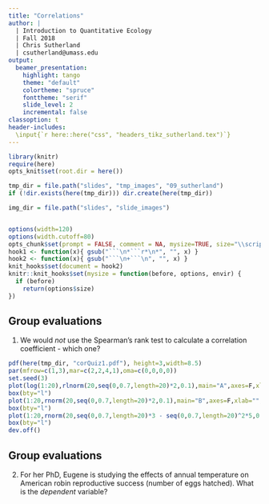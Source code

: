 ```yaml
---
title: "Correlations"
author: |
  | Introduction to Quantitative Ecology
  | Fall 2018
  | Chris Sutherland
  | csutherland@umass.edu
output:
  beamer_presentation:
    highlight: tango
    theme: "default"
    colortheme: "spruce"
    fonttheme: "serif"
    slide_level: 2
    incremental: false
classoption: t
header-includes:
  \input{`r here::here("css", "headers_tikz_sutherland.tex")`}
---
```


```r
library(knitr)
require(here)
opts_knit$set(root.dir = here())

tmp_dir = file.path("slides", "tmp_images", "09_sutherland")
if (!dir.exists(here(tmp_dir))) dir.create(here(tmp_dir))

img_dir = file.path("slides", "slide_images")


options(width=120)
options(width.cutoff=80)
opts_chunk$set(prompt = FALSE, comment = NA, mysize=TRUE, size="\\scriptsize")
hook1 <- function(x){ gsub("```\n*```r*\n*", "", x) }
hook2 <- function(x){ gsub("```\n+```\n", "", x) }
knit_hooks$set(document = hook2)
knitr::knit_hooks$set(mysize = function(before, options, envir) {
  if (before) 
    return(options$size)
})
```

## Group evaluations

1. We would *not* use the Spearman's rank test to calculate a correlation coefficient - which one?

```r
pdf(here(tmp_dir, "corQuiz1.pdf"), height=3,width=8.5)
par(mfrow=c(1,3),mar=c(2,2,4,1),oma=c(0,0,0,0))
set.seed(3)
plot(log(1:20),rlnorm(20,seq(0,0.7,length=20)*2,0.1),main="A",axes=F,xlab="",ylab="",pch=21,bg=adjustcolor(4,0.4),cex=2,cex.main=2)
box(bty="l")
plot(1:20,rnorm(20,seq(0,0.7,length=20)*2,0.1),main="B",axes=F,xlab="",ylab="",pch=21,bg=adjustcolor(4,0.4),cex=2,cex.main=2)
box(bty="l")
plot(1:20,rnorm(20,seq(0,0.7,length=20)*3 - seq(0,0.7,length=20)^2*5,0.1),main="C",axes=F,xlab="",ylab="",pch=21,bg=adjustcolor(4,0.4),cex=2,cex.main=2)
box(bty="l")
dev.off()
```


\begin{tikzpicture}[remember picture,overlay]
\node[xshift=0cm,yshift=-1cm] at (current page)
{\includegraphics[height=1.5in]{`r here(tmp_dir, "corQuiz1.pdf")`}};
\end{tikzpicture}

\logoSoutheast{`r here::here("slides", "slide_images", "iClicker_logo.png")`}

## Group evaluations

2. For her PhD, Eugene is studying the effects of annual temperature on American robin reproductive success (number of eggs hatched). What is the *dependent* variable?

\begin{enumerate}[\hspace{0.5cm}A.]
  \item[A)] American robin
  \item[B)] Eugene
  \item[C)] Temperature
  \item[D)] Number of eggs
\end{enumerate}

\logosoutheast{`r here(img_dir, "iClicker_logo.png")`}

<!-- \begin{tikzpicture}[remember picture,overlay] -->
<!-- \node[xshift=-2cm,yshift=1cm] at (current page.south east) -->
<!-- {\includegraphics[height=0.25in]{`r here(img_dir, "iClicker_logo.png")`}}; -->
<!-- \end{tikzpicture} -->

<!-- ## Group evaluations -->

<!-- 3. What is the most likely Pearson's correlation coefficient ($r$) for this relationship? -->

<!-- \begin{enumerate}[\hspace{0.5cm}A.] -->
<!--   \item[A)] 0.90 -->
<!--   \item[B)] 0.09 -->
<!--   \item[C)] -0.9 -->
<!--   \item[D)] -0.09 -->
<!-- \end{enumerate} -->

<!-- \vfill -->
<!-- \begin{tikzpicture}[remember picture,overlay] -->
<!-- \node[xshift=-4cm, yshift=-1cm] at (current page.east) -->
<!-- {\includegraphics[height=2in]{corrr.pdf}}; -->
<!-- \end{tikzpicture} -->

<!-- \begin{tikzpicture}[remember picture,overlay] -->
<!-- \node[xshift=-2cm,yshift=1cm] at (current page.south east) -->
<!-- {\includegraphics[height=0.25in]{`r here(img_dir, "iClicker_logo.png")`}}; -->
<!-- \end{tikzpicture} -->

<!-- ## Group evaluations -->

<!-- 4. What is the slope in this equation of a straight line? -->

<!-- $$y = mx + c$$ -->

<!-- \begin{enumerate}[\hspace{0.5cm}A.] -->
<!--   \item[A)] $y$ -->
<!--   \item[B)] $m$ -->
<!--   \item[C)] $x$ -->
<!--   \item[D)] $c$ -->
<!-- \end{enumerate} -->

<!-- \vfill -->

<!-- \begin{tikzpicture}[remember picture,overlay] -->
<!-- \node[xshift=-2cm,yshift=1cm] at (current page.south east) -->
<!-- {\includegraphics[height=0.25in]{`r here(img_dir, "iClicker_logo.png")`}}; -->
<!-- \end{tikzpicture} -->

<!-- ## Group evaluations -->

<!-- \vfill -->

<!-- 5. Which of the following is *polynomial* relationship? -->

<!-- \begin{enumerate}[\hspace{0.5cm}A.] -->
<!--   \item[A)] $y = ax + c$ -->
<!--   \item[B)] $y = ax + bx^2 + c$ -->
<!--   \item[C)] $y = log(ax) + c$ -->
<!--   \item[D)] $y = c$ -->
<!-- \end{enumerate} -->

<!-- \vfill -->

<!-- \begin{tikzpicture}[remember picture,overlay] -->
<!-- \node[xshift=-2cm,yshift=1cm] at (current page.south east) -->
<!-- {\includegraphics[height=0.25in]{`r here(img_dir, "iClicker_logo.png")`}}; -->
<!-- \end{tikzpicture} -->

<!-- ```{r,eval=TRUE,echo=FALSE,results="hide"} -->
<!-- x1 <- rnorm(100000,50,10) -->
<!-- x2 <- rnorm(100000,150,10) -->
<!-- x3 <- rnorm(100000,52,10) -->
<!-- x4 <- rnorm(100000,60,10) -->

<!-- pdf(here(tmp_dir, "meansA.pdf"), height=4,width=5) -->
<!-- par(mfrow=c(2,1),oma=c(0,0,0,0),mar=c(2,2,1,1)) -->
<!-- plot(density(x1),col=1,lwd=1,xlim=c(0,200),ylim=c(0,0.05), -->
<!--      main="",axes=F,xlab="",ylab="") -->
<!-- abline(v=mean(x1),lwd=2,col=2) -->
<!-- abline(v=mean(x2),lwd=2,col=4) -->
<!-- lines(density(x1),col=1, lwd=1) -->
<!-- lines(density(x2),col=1, lwd=1) -->
<!-- axis(1) -->
<!-- box(bty="l") -->
<!-- boxplot(cbind(x1,x2),ylim=c(0,200),horizontal=TRUE,pch="", -->
<!--         col=adjustcolor(c(2,4),0.3),axes=F) -->
<!-- axis(1) -->
<!-- abline(v=mean(x1),lwd=2,col=2) -->
<!-- abline(v=mean(x2),lwd=2,col=4) -->
<!-- boxplot(cbind(x1,x2),ylim=c(0,200),horizontal=TRUE,pch="", -->
<!--         col=adjustcolor(c(2,4),0.3),axes=F,add=T) -->
<!-- box(bty="l") -->
<!-- dev.off() -->

<!-- pdf(here(tmp_dir, "means2.pdf"), height=4,width=5) -->
<!-- par(mfrow=c(2,1),oma=c(0,0,0,0),mar=c(2,2,1,1)) -->
<!-- plot(density(x1),col=1,lwd=1,xlim=c(0,200),ylim=c(0,0.05), -->
<!--      main="",axes=F,xlab="",ylab="") -->
<!-- abline(v=mean(x1),lwd=2,col=2) -->
<!-- abline(v=mean(x3),lwd=2,col=4) -->
<!-- lines(density(x1),col=1, lwd=1) -->
<!-- lines(density(x3),col=1, lwd=1) -->
<!-- axis(1) -->
<!-- box(bty="l") -->
<!-- boxplot(cbind(x1,x3),ylim=c(0,200),horizontal=TRUE,pch="", -->
<!--         col=adjustcolor(c(2,4),0.3),axes=F) -->
<!-- axis(1) -->
<!-- abline(v=mean(x1),lwd=2,col=2) -->
<!-- abline(v=mean(x3),lwd=2,col=4) -->
<!-- boxplot(cbind(x1,x3),ylim=c(0,200),horizontal=TRUE,pch="", -->
<!--         col=adjustcolor(c(2,4),0.3),axes=F,add=T) -->
<!-- box(bty="l") -->
<!-- dev.off() -->

<!-- pdf(here(tmp_dir, "means3.pdf"), height=4,width=5) -->
<!-- par(mfrow=c(2,1),oma=c(0,0,0,0),mar=c(2,2,1,1)) -->
<!-- plot(density(x1),col=1,lwd=1,xlim=c(0,200),ylim=c(0,0.05), -->
<!--      main="",axes=F,xlab="",ylab="") -->
<!-- abline(v=mean(x1),lwd=2,col=2) -->
<!-- abline(v=mean(x4),lwd=2,col=4) -->
<!-- lines(density(x1),col=1, lwd=1) -->
<!-- lines(density(x4),col=1, lwd=1) -->
<!-- axis(1) -->
<!-- box(bty="l") -->
<!-- boxplot(cbind(x1,x4),ylim=c(0,200),horizontal=TRUE,pch="", -->
<!--         col=adjustcolor(c(2,4),0.3),axes=F) -->
<!-- axis(1) -->
<!-- abline(v=mean(x1),lwd=2,col=2) -->
<!-- abline(v=mean(x4),lwd=2,col=4) -->
<!-- boxplot(cbind(x1,x4),ylim=c(0,200),horizontal=TRUE,pch="", -->
<!--         col=adjustcolor(c(2,4),0.3),axes=F,add=T) -->
<!-- box(bty="l") -->
<!-- dev.off() -->
<!-- ``` -->

<!-- ## Correlations -->

<!-- - What are examples of correlations?  -->
<!-- - Why would we be interested in correlations? -->

<!-- \begin{tikzpicture}[remember picture,overlay] -->
<!-- \node[yshift=-1cm] at (current page) -->
<!-- {\includegraphics[height=2in]{QM.png}}; -->
<!-- \end{tikzpicture} -->

<!-- ## Correlations -->

<!-- Interested in the relationship between two samples -->

<!-- - Dependent variable: -->
<!--     - data we are interested in explaining -->
<!--     - Y-axis -->
<!--     - *response* variable -->

<!-- ```{r,eval=TRUE,echo=FALSE,results="hide"} -->
<!-- set.seed(12) -->
<!-- AR <- runif(25,0,10) -->
<!-- SR <- rnorm(25,10 + 2*AR,2) -->
<!-- pdf(here(tmp_dir, "specareaA.pdf"), height=3,width=4) -->
<!-- par(mfrow=c(1,1),oma=c(0,0,0,0),mar=c(4,4,1,1),mgp=c(1,1,1)) -->
<!-- plot(AR,SR,type="p",bg=adjustcolor(4,0.4),xlab="",ylab="Dependent variable",ylim=c(5,30),las=1, bty="l",pch=21, cex=2, axes=F) -->
<!-- box(bty="l") -->
<!-- dev.off() -->

<!-- set.seed(1) -->
<!-- x1 <- runif(25,0,10) -->
<!-- y1 <- rnorm(25,10 + 5*x1,6) -->
<!-- pdf(here(tmp_dir, "specareaWith.pdf"), height=3,width=4) -->
<!-- par(mfrow=c(1,1),oma=c(0,0,0,0),mar=c(4,4,1,1)) -->
<!-- plot(x1,y1,type="p",bg=adjustcolor(4,0.4),ylab="Species Richness",xlab="Area (ha)",las=1, bty="l",pch=21, cex=2, axes=F, ylim=c(0,70)) -->
<!-- box(bty="l") -->
<!-- axis(2, las=1) -->
<!-- axis(1,at=1:10) -->
<!-- dev.off() -->

<!-- pdf(here(tmp_dir, "specareaWithout.pdf"), height=3,width=4) -->
<!-- par(mfrow=c(1,1),oma=c(0,0,0,0),mar=c(4,4,1,1)) -->
<!-- plot(x1,y1,type="p",col=adjustcolor(4,0.05),ylab="Species Richness",xlab="Area (ha)",las=1, bty="l",pch=16, cex=2, axes=F, ylim=c(0,70)) -->
<!-- box(bty="l") -->
<!-- axis(2,las=1) -->
<!-- axis(1,at=1:10) -->
<!-- dev.off() -->

<!-- ``` -->

<!-- \begin{tikzpicture}[remember picture,overlay] -->
<!-- \node[yshift=2cm,xshift=-3cm] at (current page.south east) -->
<!-- {\includegraphics[height=1.5in]{specareaA.pdf}}; -->
<!-- \end{tikzpicture} -->

<!-- ## Correlations -->

<!-- Interested in the relationship between two samples -->

<!-- - Dependent variable: -->
<!--     - data we are interested in explaining -->
<!--     - Y-axis -->
<!--     - *response* variable -->

<!-- - Independent variable: -->
<!--     - data used to describe variation in dependent variable  -->
<!--     - X-axis -->
<!--     - *explanatory* variable -->

<!-- ```{r,eval=TRUE,echo=FALSE,results="hide"} -->
<!-- pdf(here(tmp_dir, "specareaB.pdf"), height=3,width=4) -->
<!-- par(mfrow=c(1,1),oma=c(0,0,0,0),mar=c(4,4,1,1),mgp=c(1,1,1)) -->
<!-- plot(AR,SR,type="p",bg=adjustcolor(4,0.4),xlab="Independent variable",ylab="Dependent variable",ylim=c(5,30),las=1, bty="l",pch=21, cex=2,axes=F) -->
<!-- box(bty="l") -->
<!-- dev.off() -->
<!-- ``` -->

<!-- \begin{tikzpicture}[remember picture,overlay] -->
<!-- \node[yshift=2cm,xshift=-3cm] at (current page.south east) -->
<!-- {\includegraphics[height=1.5in]{specareaB.pdf}}; -->
<!-- \end{tikzpicture} -->

<!-- ## Correlations -->

<!-- Interested in the relationship between two samples -->

<!-- - Dependent variable: -->
<!--     - data we are interested in explaining -->
<!--     - Y-axis -->
<!--     - *response* variable -->

<!-- - Independent variable: -->
<!--     - data used to describe variation in dependent variable  -->
<!--     - X-axis -->
<!--     - *explanatory* variable -->

<!-- - Dealing with *pairs* of values! -->

<!-- \begin{tikzpicture}[remember picture,overlay] -->
<!-- \node[yshift=2cm,xshift=-3cm] at (current page.south east) -->
<!-- {\includegraphics[height=1.5in]{specareaB.pdf}}; -->
<!-- \end{tikzpicture} -->

<!-- ## Correlations -->

<!-- What is the sign of the correlation? -->

<!-- ```{r,eval=TRUE,echo=FALSE,results="hide"} -->
<!-- X <- runif(25,0,10) -->
<!-- Pos <- rnorm(25,10 + 2*X,2) -->
<!-- No <- rnorm(25,10 + 0*X,2) -->
<!-- Neg <- rnorm(25,10 - 2*X,2) -->
<!-- pdf(here(tmp_dir, "signA.pdf"), height=2,width=6) -->
<!-- par(mfrow=c(1,3),oma=c(0,0,0,0),mar=c(4,4,3,1),mgp=c(1,1,1)) -->
<!-- plot(X,Pos,type="p",bg=adjustcolor(1,0.3),xlab="Independent",ylab="Dependent",las=1, bty="l",pch=21, cex=1.8,axes=F) -->
<!-- box(bty="l") -->
<!-- plot(X,No, type="p",bg=adjustcolor(1,0.3),xlab="Independent",ylab="Dependent",las=1, bty="l",pch=21, cex=1.8,axes=F) -->
<!-- box(bty="l") -->
<!-- plot(X,Neg,type="p",bg=adjustcolor(1,0.3),xlab="Independent",ylab="Dependent",las=1, bty="l",pch=21, cex=1.8,axes=F) -->
<!-- box(bty="l") -->
<!-- dev.off() -->
<!-- pdf(here(tmp_dir, "signB.pdf"), height=2,width=6) -->
<!-- par(mfrow=c(1,3),oma=c(0,0,0,0),mar=c(4,4,3,1),mgp=c(1,1,1)) -->
<!-- plot(X,Pos,type="p",bg=adjustcolor(3,0.3),xlab="Independent",ylab="Dependent",las=1, bty="l",pch=21, cex=1.8, main="Positive Correlation",axes=F) -->
<!-- box(bty="l") -->
<!-- plot(X,No, type="p",bg=adjustcolor(1,0.3),xlab="Independent",ylab="Dependent",las=1, bty="l",pch=21, cex=1.8, main="No Correlation",axes=F) -->
<!-- box(bty="l") -->
<!-- plot(X,Neg,type="p",bg=adjustcolor(2,0.3),xlab="Independent",ylab="Dependent",las=1, bty="l",pch=21, cex=1.8, main="Negative Correlation",axes=F) -->
<!-- box(bty="l") -->
<!-- dev.off() -->
<!-- ``` -->

<!-- \begin{tikzpicture}[remember picture,overlay] -->
<!-- \node[yshift=-1cm] at (current page) -->
<!-- {\includegraphics[height=1.5in]{signA.pdf}}; -->
<!-- \end{tikzpicture} -->

<!-- ## Correlations -->

<!-- What is the sign of the correlation? -->

<!-- \begin{tikzpicture}[remember picture,overlay] -->
<!-- \node[yshift=-1cm] at (current page) -->
<!-- {\includegraphics[height=1.5in]{signB.pdf}}; -->
<!-- \end{tikzpicture} -->

<!-- ## Correlations -->

<!-- Lets play a game! -->

<!-- \vspace{1cm} -->
<!-- \large -->
<!-- \begin{center} -->
<!-- \textcolor{blue}{http://www.istics.net/Correlations/} -->
<!-- \end{center} -->

<!-- \begin{tikzpicture}[remember picture,overlay] -->
<!-- \node[yshift=3cm] at (current page.south) -->
<!-- {\includegraphics[height=1.5in]{jigsaw.jpg}}; -->
<!-- \end{tikzpicture} -->

<!-- ## Correlations -->

<!-- We need a way to  -->

<!-- - quantify correlations/relationships -->
<!-- - assess whether correlations/relationships are *significant* -->

<!-- ## Correlations -->

<!-- We need a *test*! -->

<!-- 1. Spearman's rank test ($r_s$) -->

<!--     - determine the strength of the link between 2 samples  -->
<!--     - data are *not* normally distributed -->
<!--     - realtionship not linear -->
<!--         - but still exhibits a positive of negative trend -->
<!--         - is not u-shaped or n-shaped -->
<!--     - use the *ranks* of values -->
<!--     - correlation strenght ranges from -1 to 1 -->
<!--         - -1: perfect *negative* correlation -->
<!--         - 1: perfect *positive* correlation -->
<!--         - 0: no correlation -->

<!-- ## Correlations -->

<!-- We need a *test*! -->

<!-- 2. Pearson's product moment  ($r$) -->

<!--     - determine the strength of the link between 2 samples  -->
<!--     - data *are* normally distributed -->
<!--     - relationship assumed to be linear -->
<!--         - positive of negative trend -->
<!--         - not u- or n-shaped -->
<!--     - use actual values -->
<!--     - correlation strenght ranges from -1 to 1 -->
<!--         - -1: perfect *negative* correlation -->
<!--         - 1: perfect *positive* correlation -->
<!--         - 0: no correlation -->

<!-- ## Correlations -->

<!-- 1. Spearman's rank test ($r_s$) -->

<!--     - determine the strength of the link between 2 samples  -->
<!--     - data are *not* normally distributed -->
<!--     - not neccesarily linear -->
<!--     - use the *ranks* of values -->

<!-- 2. Pearson's product moment  ($r$) -->

<!--     - determine the strength of the link between 2 samples  -->
<!--     - data *are* normally distributed -->
<!--     - assumed to be linear linear -->
<!--     - use actual values -->

<!-- - For both, the *correlation coefficient* ranges from -1 to 1 -->
<!--     - -1: perfect *negative* correlation -->
<!--     - 1: perfect *positive* correlation -->
<!--     - 0: no correlation -->

<!-- ## Example: the Mayfly data -->

<!-- ```{r,echo=FALSE, results="hide"} -->
<!-- mayfly <- data.frame(Speed = c(2,3,5,9,14,24,29,34), -->
<!--                      Abundance = c(6,3,5,23,16,12,48,43)) -->
<!-- pdf(here(tmp_dir, "spearMayfly.pdf"), height=3.5,width=3.5, bg="white") -->
<!-- par(mfrow=c(1,1),oma=c(0,0,0,0),mar=c(4,4,3,1)) -->
<!-- with(mayfly, -->
<!--      plot(Speed, Abundance,pch=21,bg=adjustcolor(4,0.5),cex=1.5, las=1,ylim=c(0,50)) -->
<!-- ) -->
<!-- dev.off() -->
<!-- ``` -->

<!-- \vfill -->

<!-- ```{r} -->
<!-- head(mayfly) -->
<!-- ``` -->

<!-- \vfill -->

<!-- \begin{tikzpicture}[remember picture,overlay] -->
<!-- \node[xshift=-4cm] at (current page.east) -->
<!-- {\includegraphics[height=3in]{spearMayfly.pdf}}; -->
<!-- \end{tikzpicture} -->

<!-- ## Spearman's rank test ($r_s$) - the hypothesis -->

<!-- Before conducting any statistical test, we need to state the hypotheses! -->

<!-- - $H_0$ (the *null* hypothesis): -->

<!-- \begin{tikzpicture}[remember picture,overlay] -->
<!-- \node[yshift=2cm,xshift=-2cm] at (current page.south east) -->
<!-- {\includegraphics[height=2in]{QM.png}}; -->
<!-- \end{tikzpicture} -->

<!-- ## Spearman's rank test ($r_s$) - the hypothesis -->

<!-- Before conducting any statistical test, we need to state the hypotheses! -->

<!-- - $H_0$ (the *null* hypothesis): -->

<!-- *There is no correlation between stream speed and mayfly abundance* -->

<!-- ## Spearman's rank test ($r_s$) - the hypothesis -->

<!-- Before conducting any statistical test, we need to state the hypotheses! -->

<!-- - $H_0$ (the *null* hypothesis): -->

<!-- *There is no correlation between stream speed and mayfly abundance* -->

<!-- - $H_1$ (the *alternative* hypothesis): -->

<!-- \begin{tikzpicture}[remember picture,overlay] -->
<!-- \node[yshift=2cm,xshift=-2cm] at (current page.south east) -->
<!-- {\includegraphics[height=2in]{QM.png}}; -->
<!-- \end{tikzpicture} -->

<!-- ## Spearman's rank test ($r_s$) - the hypothesis -->

<!-- Before conducting any statistical test, we need to state the hypotheses! -->

<!-- - $H_0$ (the *null* hypothesis): -->

<!-- *There is no correlation between stream speed and mayfly abundance* -->

<!-- - $H_1$ (the *alternative* hypothesis): -->

<!-- *There is a positive correlation between stream speed and mayfly abundance* -->

<!-- ## Spearman's rank test ($r_s$) - the statistical test -->

<!-- $$r_s = 1 - \frac{6 \times \sum D^2}{n(n^2 - 1)}$$ -->

<!-- - programs (`Excel` and `R`) will do the math for us -->
<!-- - \underline{BUT} we should be aware of what's going on! -->

<!-- ## Spearman's rank test ($r_s$) - the statistical test -->

<!-- $$r_s = 1 - \frac{6 \times \sum D^2}{n(n^2 - 1)}$$ -->

<!-- - programs (`Excel` and `R`) will do the math for us -->
<!-- - \underline{BUT} we should be aware of what's going on! -->

<!-- ```{r} -->
<!-- mayfly -->
<!-- ``` -->

<!-- ## Spearman's rank test ($r_s$) - the statistical test -->

<!-- $$r_s = 1 - \frac{6 \times \sum D^2}{n(n^2 - 1)}$$ -->

<!-- - first, calculate the *ranks* of the values: speed -->

<!-- ```{r,echo=FALSE} -->
<!-- mayfly$Speed.rank <- order(mayfly$Speed) -->
<!-- ``` -->

<!-- ```{r} -->
<!-- mayfly -->
<!-- ``` -->

<!-- ## Spearman's rank test ($r_s$) - the statistical test -->

<!-- $$r_s = 1 - \frac{6 \times \sum D^2}{n(n^2 - 1)}$$ -->

<!-- - first, calculate the *ranks* of the values: abundance -->

<!-- ```{r,echo=FALSE} -->
<!-- mayfly$Abundance.rank <- rank(mayfly$Abundance) -->
<!-- ``` -->

<!-- ```{r} -->
<!-- mayfly -->
<!-- ``` -->

<!-- ## Spearman's rank test ($r_s$) - the statistical test -->

<!-- $$r_s = 1 - \frac{6 \times \sum D^2}{n(n^2 - 1)}$$ -->

<!-- - then, calculate the difference in the *ranks*: $D$ -->

<!-- ```{r,echo=FALSE} -->
<!-- mayfly$Diff <- mayfly$Abundance.rank - mayfly$Speed.rank -->
<!-- ``` -->

<!-- ```{r} -->
<!-- mayfly -->
<!-- ``` -->

<!-- ## Spearman's rank test ($r_s$) - the statistical test -->

<!-- $$r_s = 1 - \frac{6 \times \sum D^2}{n(n^2 - 1)}$$ -->

<!-- - then, square the difference in the *ranks*: $D^2$ -->

<!-- ```{r,echo=FALSE} -->
<!-- mayfly$Diff.sq <- mayfly$Diff^2 -->
<!-- ``` -->

<!-- ```{r} -->
<!-- mayfly -->
<!-- ``` -->

<!-- ## Spearman's rank test ($r_s$) - the statistical test -->

<!-- $$r_s = 1 - \frac{6 \times \sum D^2}{n(n^2 - 1)}$$ -->

<!-- - so now we have all the pieces! -->
<!--     - $n$: number of pairs of observations (each has an $x$ and a $y$) -->
<!--     - $D$: difference in ranks between variables -->
<!--     - $D^2$: the difference squared -->

<!-- ## Spearman's rank test ($r_s$) - in practice -->

<!-- $$r_s = 1 - \frac{6 \times \sum D^2}{n(n^2 - 1)}$$ -->

<!-- ```{r} -->
<!-- mayfly -->
<!-- ``` -->

<!-- ## Spearman's rank test ($r_s$) - in practice -->

<!-- $$r_s = 1 - \frac{6 \times \sum D^2}{n(n^2 - 1)}$$ -->

<!-- $$r_s = 0.81$$ -->

<!-- What does this tell us? -->

<!-- \begin{tikzpicture}[remember picture,overlay] -->
<!-- \node[yshift=2cm,xshift=-2cm] at (current page.south east) -->
<!-- {\includegraphics[height=2in]{QM.png}}; -->
<!-- \end{tikzpicture} -->

<!-- ## Spearman's rank test ($r_s$) - in practice -->

<!-- $$r_s = 1 - \frac{6 \times \sum D^2}{n(n^2 - 1)}$$ -->

<!-- $$r_s = 0.81$$ -->

<!-- Two useful pieces of information: -->

<!-- 1. Sign of the correlation -->
<!--     - positive value means *positive* correlation -->

<!-- ## Spearman's rank test ($r_s$) - in practice -->

<!-- $$r_s = 1 - \frac{6 \times \sum D^2}{n(n^2 - 1)}$$ -->

<!-- $$r_s = 0.81$$ -->

<!-- Two useful pieces of information: -->

<!-- 1. Sign of the correlation -->
<!--     - positive value means *positive* correlation -->
<!-- 2. Strength of the correlation -->
<!--     - $r$ ranges from -1 to 1 -->
<!--     - $r_s = 0.81$ is *strongly* positive -->
<!--     - but is this *significant*? -->


<!-- ## Spearman's rank test ($r_s$) - conclusions -->

<!-- As with many statistical tests, determine significance based on: -->

<!-- - *significance level* -->
<!-- - *sample size* -->
<!-- - *critical value* -->

<!-- ## Spearman's rank test ($r_s$) - conclusions -->

<!-- As with many statistical tests, determine significance based on: -->

<!-- - *significance level* -->
<!-- - *sample size* -->
<!-- - *critical value* -->

<!-- If the test statistic is \underline{greater than} the critical value: -->

<!-- - *reject* the null hypothesis -->
<!-- - there *is* a statistically significant positive correlation -->

<!-- ## Spearman's rank test ($r_s$) - conclusions -->

<!-- As with many statistical tests, determine significance based on: -->

<!-- - *significance level* -->
<!-- - *sample size* -->
<!-- - *critical value* -->

<!-- If the test statistic is \underline{greater than} the critical value: -->

<!-- - *reject* the null hypothesis -->
<!-- - there *is* a statistically significant positive correlation -->

<!-- If the test statistic is \underline{less than} the critical value: -->

<!-- - *fail to reject* the null hypothesis -->
<!-- - there is no evidence of a statistically significant positive correlation -->

<!-- ## Spearman's rank test ($r_s$) - mayfly conclusions -->

<!-- - *significance level* (typically 5%) -->
<!-- - *sample size* (number of pairs = 8) -->
<!-- - *critical value* (0.738) -->
<!-- - *test stasistic* ($r_s = 0.81$) -->
<!-- - the *test stasistic* is \textcolor{blue}{??} than the *critical value* -->

<!-- \begin{tikzpicture}[remember picture,overlay] -->
<!-- \node[yshift=3cm] at (current page.south) -->
<!-- {\includegraphics[height=2in]{spearTab.jpg}}; -->
<!-- \end{tikzpicture} -->

<!-- ## Spearman's rank test ($r_s$) - mayfly conclusions -->

<!-- So, $r_s > 0.738$: -->

<!-- - \textcolor{blue}{reject} the null hypothesis -->
<!-- - \textcolor{blue}{accept} the alternative hypothesis -->

<!-- There *is* a statistically significant positive correlation between stream flow and mayfly abundance! -->


<!-- ## Pearson's product moment  ($r$) -->

<!-- 2. Pearson's product moment  ($r$) -->

<!-- ## Pearson's product moment  ($r$) -->

<!-- 2. Pearson's product moment  ($r$) -->

<!--     - determine the strength of the link between 2 samples  -->
<!--     - data *are* normally distributed -->
<!--     - relationship assumed to be linear -->
<!--     - use actual values -->

<!-- ## Pearson's product moment  ($r$) -->

<!-- 2. Pearson's product moment  ($r$) -->

<!--     - determine the strength of the link between 2 samples  -->
<!--     - data *are* normally distributed -->
<!--     - relationship assumed to be linear -->
<!--     - use actual values -->
<!--     - -1: perfect *negative* correlation -->
<!--     - 1: perfect *positive* correlation -->
<!--     - 0: no correlation -->

<!-- ## Pearson's product moment  ($r$) -->

<!-- 2. Pearson's product moment  ($r$) -->

<!--     - determine the strength of the link between 2 samples  -->
<!--     - data *are* normally distributed -->
<!--     - \textcolor{blue}{relationship assumed to be linear} -->
<!--     - use actual values -->
<!--     - -1: perfect *negative* correlation -->
<!--     - 1: perfect *positive* correlation -->
<!--     - 0: no correlation -->

<!-- ## Pearson's product moment  ($r$) -->

<!-- The linear assumption: -->

<!-- - relationship between two variables can be described by the equation of a straight line: -->

<!-- $$y = mx + c$$ -->

<!-- - $y$: the dependent/response variable -->
<!-- - $x$: the independent/explanatory variable -->
<!-- - $m$: the *slope* of the relationship -->
<!-- - $c$: the *intercept* -->

<!-- ## Pearson's product moment  ($r$) - an example -->

<!-- Relationship between area \& species richness (by hand/eye): -->

<!-- $$species = m \times area + c$$ -->

<!-- \begin{tikzpicture}[remember picture,overlay] -->
<!-- \node[yshift=3cm] at (current page.south) -->
<!-- {\includegraphics[height=2in]{specareaWith.pdf}}; -->
<!-- \end{tikzpicture} -->

<!-- ## Pearson's product moment  ($r$) - an example -->

<!-- Relationship between area \& species richness (by hand/eye): -->

<!-- $$species = m \times area + c$$ -->

<!-- \begin{tikzpicture}[remember picture,overlay] -->
<!-- \node[yshift=3cm] at (current page.south) -->
<!-- {\includegraphics[height=2in]{specareaWithout.pdf}}; -->
<!-- \end{tikzpicture} -->

<!-- ## Pearson's product moment  ($r$) -->

<!-- 2. Pearson's product moment  ($r$) -->

<!-- - calculates the strength of the correlation -->
<!--     - similar to Spearman's coefficient -->
<!-- - *also* the equation of the best fit line -->
<!--     - calculates the slope -->
<!--     - calculates the intercepts -->

<!-- \begin{center}     -->
<!-- Pearson's product moment calculates strength of correlation \& parameters of linear relationship between two variables. -->
<!-- \end{center}     -->

<!-- ## Example: the Mayfly data -->

<!-- ```{r,echo=FALSE, results="hide"} -->
<!-- mayfly <- data.frame(Speed = c(2,3,5,9,14,24,29,34), -->
<!--                      Abundance = c(6,3,5,23,16,12,48,43)) -->
<!-- pdf(here(tmp_dir, "spearMayfly.pdf"), height=3.5,width=3.5, bg="white") -->
<!-- par(mfrow=c(1,1),oma=c(0,0,0,0),mar=c(4,4,3,1)) -->
<!-- with(mayfly, -->
<!--      plot(Speed, Abundance,pch=21,bg=adjustcolor(4,0.5),cex=1.5, las=1,ylim=c(0,50)) -->
<!-- ) -->
<!-- dev.off() -->
<!-- ``` -->

<!-- \vfill -->

<!-- ```{r} -->
<!-- head(mayfly) -->
<!-- ``` -->

<!-- \vfill -->

<!-- \begin{tikzpicture}[remember picture,overlay] -->
<!-- \node[xshift=-4cm] at (current page.east) -->
<!-- {\includegraphics[height=3in]{spearMayfly.pdf}}; -->
<!-- \end{tikzpicture} -->

<!-- ## Pearson's product moment  ($r$) - the hypothesis -->

<!-- Before conducting any statistical test, we need to state the hypotheses! -->

<!-- - $H_0$ (the *null* hypothesis): -->

<!-- \begin{tikzpicture}[remember picture,overlay] -->
<!-- \node[yshift=2cm,xshift=-2cm] at (current page.south east) -->
<!-- {\includegraphics[height=2in]{QM.png}}; -->
<!-- \end{tikzpicture} -->

<!-- ## Pearson's product moment  ($r$) - the hypothesis -->

<!-- Before conducting any statistical test, we need to state the hypotheses! -->

<!-- - $H_0$ (the *null* hypothesis): -->

<!-- *There is no correlation between stream speed and mayfly abundance* -->

<!-- ## Pearson's product moment  ($r$) - the hypothesis -->

<!-- Before conducting any statistical test, we need to state the hypotheses! -->

<!-- - $H_0$ (the *null* hypothesis): -->

<!-- *There is no correlation between stream speed and mayfly abundance* -->

<!-- - $H_1$ (the *alternative* hypothesis): -->

<!-- \begin{tikzpicture}[remember picture,overlay] -->
<!-- \node[yshift=2cm,xshift=-2cm] at (current page.south east) -->
<!-- {\includegraphics[height=2in]{QM.png}}; -->
<!-- \end{tikzpicture} -->

<!-- ## Pearson's product moment  ($r$) - the hypothesis -->

<!-- Before conducting any statistical test, we need to state the hypotheses! -->

<!-- - $H_0$ (the *null* hypothesis): -->

<!-- *There is no correlation between stream speed and mayfly abundance* -->

<!-- - $H_1$ (the *alternative* hypothesis): -->

<!-- *There is a positive correlation between stream speed and mayfly abundance* -->

<!-- ## Pearson's product moment  ($r$) - the hypothesis -->

<!-- Before conducting any statistical test, we need to state the hypotheses! -->

<!-- - $H_0$ (the *null* hypothesis): -->

<!-- *There is no correlation between stream speed and mayfly abundance* -->

<!-- - $H_1$ (the *alternative* hypothesis): -->

<!-- *There is a positive correlation between stream speed and mayfly abundance* -->

<!-- \vspace{0.5cm} -->

<!-- NOTE: the hypotheses remain the same, but the assumption about the data are different. The assumptions determine the appropriate model! -->

<!-- ## Pearson's product moment  ($r$) - the straight line -->

<!-- Equation of a straight line:  -->

<!-- $$y = mx + c$$ -->

<!-- ## Pearson's product moment  ($r$) - the slope -->

<!-- Equation of a straight line:  -->

<!-- $$y = \textcolor{blue}{m}x + c$$ -->

<!-- Calculating the slope:  -->

<!-- $$\textcolor{blue}{m} = \frac{\sum(x-\bar{x})(y-\bar{y})}{\sum(x-\bar{x})^2}$$ -->

<!-- ## Pearson's product moment  ($r$) - the intercept -->

<!-- Equation of a straight line:  -->

<!-- $$y = mx + \textcolor{blue}{c}$$ -->

<!-- Calculating the slope:  -->

<!-- $$m = \frac{\sum(x-\bar{x})(y-\bar{y})}{\sum(x-\bar{x})^2}$$ -->

<!-- Calculating the intercept:  -->

<!-- $$\textcolor{blue}{c} = \bar{y} - m\bar{x}$$ -->

<!-- ## Pearson's product moment  ($r$) - the linear equation -->

<!-- Equation of a straight line:  -->

<!-- $$y = mx + \textcolor{blue}{c}$$ -->

<!-- - programs (`Excel` and `R`) will do the math for us -->
<!-- - \underline{BUT} we should be aware of what's going on! -->
<!--     - calculating the *slope* from the data -->
<!--     - calculating the *intercept* from the data -->

<!-- ## Pearson's product moment  ($r$) - the statistical test -->

<!-- Equation of a straight line: $y = mx + c$ -->

<!-- - but, is the linear relationship *significant*? -->
<!-- - we can calculate Pearson's correlation coefficient -->

<!-- $$r=\frac{\sum (x-\bar{x})(y-\bar{y})}  {\sqrt{\sum (x-\bar{x})^2 \sum (y-\bar{y})^2}}$$ -->

<!-- ## Pearson's product moment  ($r$) - the statistical test -->

<!-- Equation of a straight line: $y = mx + c$ -->

<!-- - but, is the linear relationship *significant*? -->
<!-- - we can calculate Pearson's correlation coefficient -->

<!-- $$r=\frac{\sum (x-\bar{x})(y-\bar{y})}  {\sqrt{\sum (x-\bar{x})^2 \sum (y-\bar{y})^2}}$$ -->

<!-- ```{r,echo=FALSE} -->
<!-- mayfly <- mayfly[,1:2] -->
<!-- ``` -->

<!-- ```{r} -->
<!-- mayfly -->
<!-- ``` -->

<!-- ## Pearson's product moment  ($r$) - the statistical test -->

<!-- Equation of a straight line: $y = mx + c$ -->

<!-- - but, is the linear relationship *significant*? -->
<!-- - we can calculate Pearson's correlation coefficient -->

<!-- $$r=\frac{\sum (x-\bar{x})(y-\bar{y})}  {\sqrt{\sum (x-\bar{x})^2 \sum (y-\bar{y})^2}}$$ -->

<!-- $$r = 0.84$$ -->


<!-- ## Pearson's product moment  ($r$) - in practice -->

<!-- $$r=\frac{\sum (x-\bar{x})(y-\bar{y})}  {\sqrt{\sum (x-\bar{x})^2 \sum (y-\bar{y})^2}}$$ -->

<!-- $$r = 0.84$$ -->

<!-- Again we have two useful pieces of information: -->

<!-- 1. Sign of the correlation -->
<!--     - positive value means *positive* correlation -->
<!-- 2. Strength of the correlation -->
<!--     - $r$ ranges from -1 to 1 -->
<!--     - $r_s = 0.84$ is *strongly* positive -->
<!--     - but is this *significant*? -->

<!-- ## Pearson's product moment  ($r$) - conclusions -->

<!-- As with many statistical tests, determine significance based on: -->

<!-- - *significance level* -->
<!-- - *sample size* -->
<!-- - *critical value* -->

<!-- ## Pearson's product moment  ($r$) - conclusions -->

<!-- As with many statistical tests, determine significance based on: -->

<!-- - *significance level* -->
<!-- - *sample size* -->
<!-- - *critical value* -->

<!-- If the test statistic is \underline{greater than} the critical value: -->

<!-- - *reject* the null hypothesis -->
<!-- - there *is* a statistically significant positive correlation -->

<!-- ## Pearson's product moment  ($r$) - conclusions -->

<!-- As with many statistical tests, determine significance based on: -->

<!-- - *significance level* -->
<!-- - *sample size* -->
<!-- - *critical value* -->

<!-- If the test statistic is \underline{greater than} the critical value: -->

<!-- - *reject* the null hypothesis -->
<!-- - there *is* a statistically significant positive correlation -->

<!-- If the test statistic is \underline{less than} the critical value: -->

<!-- - *fail to reject* the null hypothesis -->
<!-- - there is no evidence of a statistically significant positive correlation -->

<!-- ## Pearson's product moment  ($r$) - mayfly conclusions -->

<!-- - *significance level* (typically 5%) -->
<!-- - *sample size* (df = number of pairs - 2 = 8 - 2 = 6) -->
<!-- - *critical value* (0.707) -->
<!-- - *test stasistic* ($r = 0.84$) -->
<!-- - the *test stasistic* is \textcolor{blue}{??} than the *critical value* -->

<!-- \begin{tikzpicture}[remember picture,overlay] -->
<!-- \node[yshift=3cm] at (current page.south) -->
<!-- {\includegraphics[height=2in]{pearsTab.jpg}}; -->
<!-- \end{tikzpicture} -->

<!-- ## Pearson's product moment  ($r$) - mayfly conclusions -->

<!-- So, $r > 0.707$: -->

<!-- - \textcolor{blue}{reject} the null hypothesis -->
<!-- - \textcolor{blue}{accept} the alternative hypothesis -->

<!-- There *is* a statistically significant positive correlation between stream flow and mayfly abundance! -->

<!-- ## Mayfly conclusions -->

<!-- Spearman's rank correlation coefficient: -->

<!-- - $r_s > 0.738$: -->
<!-- - \textcolor{blue}{reject} the null hypothesis -->
<!-- - \textcolor{blue}{accept} the alternative hypothesis -->

<!-- Pearson's correlation coefficient: -->

<!-- - $r > 0.707$: -->
<!-- - \textcolor{blue}{reject} the null hypothesis -->
<!-- - \textcolor{blue}{accept} the alternative hypothesis -->

<!-- Conclusion: -->

<!-- - same regardless of assumptions!   -->
<!-- - there *is* a statistically significant positive correlation between stream flow and mayfly abundance! -->

<!-- ## Correlations in practice -->

<!-- - we *could* do it by hand (UGH!) -->
<!-- - we *prefer* to use built in functions -->
<!--     - in `Excel` -->
<!--     - in `R` -->

<!-- ## Example: the Mayfly data -->

<!-- ```{r,echo=FALSE, results="hide"} -->
<!-- mayfly <- data.frame(Speed = c(2,3,5,9,14,24,29,34), -->
<!--                      Abundance = c(6,3,5,23,16,12,48,43)) -->
<!-- pdf(here(tmp_dir, "spearMayfly.pdf"), height=3.5,width=3.5, bg="white") -->
<!-- par(mfrow=c(1,1),oma=c(0,0,0,0),mar=c(4,4,3,1)) -->
<!-- with(mayfly, -->
<!--      plot(Speed, Abundance,pch=21,bg=adjustcolor(4,0.5),cex=1.5, las=1,ylim=c(0,50)) -->
<!-- ) -->
<!-- dev.off() -->
<!-- ``` -->

<!-- \vfill -->

<!-- ```{r} -->
<!-- head(mayfly) -->
<!-- ``` -->

<!-- \normalsize -->

<!-- Spearman: $r_s = 0.81$   -->
<!-- Pearson: $r = 0.84$ -->

<!-- \vfill -->

<!-- \begin{tikzpicture}[remember picture,overlay] -->
<!-- \node[xshift=-4cm] at (current page.east) -->
<!-- {\includegraphics[height=3in]{spearMayfly.pdf}}; -->
<!-- \end{tikzpicture} -->

<!-- ## Spearman's rank test in \texttt{Excel} -->

<!-- $$r_s = 1 - \frac{6 \times \sum D^2}{n(n^2 - 1)}$$ -->

<!-- In \texttt{Excel}  -->

<!-- - an automated routine doe snot exist -->
<!-- - have to do it by hand -->
<!-- - :( -->

<!-- ## Pearson's product moment in \texttt{Excel} -->

<!-- Pearson's correlation coefficient: -->

<!-- - $r=\frac{\sum (x-\bar{x})(y-\bar{y})}  {\sqrt{\sum (x-\bar{x})^2 \sum (y-\bar{y})^2}}$ -->

<!-- - `CORREL(response, predictor)`  -->

<!-- Slope of the best fit line: -->

<!-- - $m = \frac{\sum(x-\bar{x})(y-\bar{y})}{\sum(x-\bar{x})^2}$ -->

<!-- - `SLOPE(response, predictor)` -->

<!-- Intercept of the best fit line: -->

<!-- - $c = \bar{y} - m\bar{x}$ -->

<!-- - `INTERCEPT(response, predictor)` -->

<!-- ## Pearson's product moment in \texttt{Excel} -->

<!-- Pearson's correlation coefficient: -->

<!-- - $r=\frac{\sum (x-\bar{x})(y-\bar{y})}  {\sqrt{\sum (x-\bar{x})^2 \sum (y-\bar{y})^2}}$ -->

<!-- - Analysis toolpack - `Correlation` -->

<!-- \begin{tikzpicture}[remember picture,overlay] -->
<!-- \node[yshift=-1.5cm,xshift=-2.6cm] at (current page) -->
<!-- {\includegraphics[height=1.2in]{atpA.png}}; -->
<!-- \node[yshift=-1.5cm,xshift=3cm] at (current page) -->
<!-- {\includegraphics[height=1.2in]{atpB.png}}; -->
<!-- \end{tikzpicture} -->

<!-- ## Spearman's rank test in \texttt{R} -->

<!-- ```{r} -->
<!-- #make the mayfly 'data.frame' by hand: -->
<!-- mayfly <- data.frame(Speed = c(2,3,5,9,14,24,29,34), -->
<!--                      Abundance = c(6,3,5,23,16,12,48,43)) -->
<!-- ``` -->

<!-- ## Spearman's rank test in \texttt{R} -->

<!-- ```{r} -->
<!-- #make the mayfly 'data.frame' by hand: -->
<!-- mayfly <- data.frame(Speed = c(2,3,5,9,14,24,29,34), -->
<!--                      Abundance = c(6,3,5,23,16,12,48,43)) -->
<!-- mayfly -->
<!-- ``` -->

<!-- ## Spearman's rank test in \texttt{R} -->

<!-- $$r_s = 1 - \frac{6 \times \sum D^2}{n(n^2 - 1)}$$ -->

<!-- - Spearman correlation coefficient ($r_s$) -->

<!-- ```{r,eval=FALSE} -->
<!-- cor(var1, var2, method='spearman') -->
<!-- ``` -->

<!-- \normalsize -->

<!-- - Spearman correlation coefficient *and* significance test -->

<!-- ```{r,eval=FALSE} -->
<!-- cor.test(var1, var2, method='spearman') -->
<!-- ``` -->

<!-- ## Spearman's rank test in \texttt{R} -->

<!-- - Spearman correlation coefficient ($r_s$) -->

<!-- ```{r} -->
<!-- cor(mayfly$Speed, mayfly$Abundance, method='spearman') -->
<!-- ``` -->

<!-- ## Spearman's rank test in \texttt{R} -->

<!-- - Spearman correlation coefficient ($r_s$) -->

<!-- ```{r} -->
<!-- cor(mayfly$Speed, mayfly$Abundance, method='spearman') -->
<!-- ``` -->

<!-- \normalsize -->

<!-- - Spearman correlation coefficient *and* significance test -->

<!-- ```{r} -->
<!-- cor.test(mayfly$Speed, mayfly$Abundance, method='spearman') -->
<!-- ``` -->

<!-- ## Pearson's product moment in \texttt{R} -->

<!-- - $r=\frac{\sum (x-\bar{x})(y-\bar{y})}  {\sqrt{\sum (x-\bar{x})^2 \sum (y-\bar{y})^2}}$ -->

<!-- - Pearson's correlation coefficient ($r$) -->

<!-- ```{r,eval=FALSE} -->
<!-- cor(var1, var2, method='pearson') -->
<!-- ``` -->

<!-- \normalsize -->

<!-- - Pearson's correlation coefficient *and* significance test -->

<!-- ```{r,eval=FALSE} -->
<!-- cor.test(var1, var2, method='pearson') -->
<!-- ``` -->

<!-- ## Pearson's product moment in \texttt{R} -->

<!-- - Pearson's correlation coefficient ($r$) -->

<!-- ```{r,eval=FALSE} -->
<!-- cor(mayfly$Speed, mayfly$Abundance, method='pearson') -->
<!-- ``` -->

<!-- ## Pearson's product moment in \texttt{R} -->

<!-- - Pearson's correlation coefficient ($r$) -->

<!-- ```{r} -->
<!-- cor(mayfly$Speed, mayfly$Abundance, method='pearson') -->
<!-- ``` -->

<!-- ## Pearson's product moment in \texttt{R} -->

<!-- - Pearson's correlation coefficient ($r$) -->

<!-- ```{r} -->
<!-- cor(mayfly$Speed, mayfly$Abundance, method='pearson') -->
<!-- ``` -->

<!-- \normalsize -->

<!-- - Pearson's correlation coefficient *and* significance test -->

<!-- ```{r,eval=FALSE} -->
<!-- cor.test(mayfly$Speed, mayfly$Abundance, method='pearson') -->
<!-- ``` -->

<!-- ## Pearson's product moment in \texttt{R} -->

<!-- - Pearson's correlation coefficient ($r$) -->

<!-- ```{r} -->
<!-- cor(mayfly$Speed, mayfly$Abundance, method='pearson') -->
<!-- ``` -->

<!-- \normalsize -->

<!-- - Pearson's correlation coefficient *and* significance test -->

<!-- ```{r} -->
<!-- cor.test(mayfly$Speed, mayfly$Abundance, method='pearson') -->
<!-- ``` -->

<!-- ## Linear equation in \texttt{R} -->

<!-- To calculate the slope and the intercept of the best fit line: -->

<!-- - use a *linear model* -->
<!-- - in `R` use the function `lm(respnse ~ predictor)` -->

<!-- ## Linear equation in \texttt{R} -->

<!-- To calculate the slope and the intercept of the best fit line: -->

<!-- - use a *linear model* -->
<!-- - in `R` use the function `lm(respnse ~ predictor)` -->

<!-- ```{r} -->
<!-- lm(mayfly$Abundance ~ mayfly$Speed) -->
<!-- ``` -->

<!-- ## Linear equation in \texttt{R} -->

<!-- To calculate the slope and the intercept of the best fit line: -->

<!-- - use a *linear model* -->
<!-- - in `R` use the function `lm(respnse ~ predictor)` -->

<!-- ```{r, my.size=TRUE, size="\\tiny"} -->
<!-- summary(lm(mayfly$Abundance ~ mayfly$Speed)) -->
<!-- ``` -->

<!-- ## Its all related! -->

<!-- ```{r, my.size=TRUE, size="\\tiny"} -->
<!-- cor.test(mayfly$Speed, mayfly$Abundance, method='pearson') -->
<!-- summary(lm(mayfly$Abundance ~ mayfly$Speed)) -->
<!-- ``` -->

<!-- ## Its all related! -->

<!-- ```{r, my.size=TRUE, size="\\tiny"} -->
<!-- cor.test(mayfly$Speed, mayfly$Abundance, method='spearman') -->
<!-- summary(lm(mayfly$Abundance ~ mayfly$Speed)) -->
<!-- ``` -->

<!-- ## Group exercise: salamander length correlations -->

<!-- Correlations in `R`:  -->

<!-- 1. Read in the data -->
<!-- 2. Make a plot of 'total length' in response to 'SVL' length -->
<!-- 3. Decide whether to use the Pearson or Spearman test -->

<!-- \begin{tikzpicture}[remember picture,overlay] -->
<!-- \node[yshift=-2.75cm,xshift=4.2cm] at (current page) -->
<!-- {\includegraphics[height=1.5in]{mander.png}}; -->
<!-- \end{tikzpicture} -->

<!-- ## Group exercise: salamander length correlations -->

<!-- Correlations in `R`:  -->

<!-- - Read in the data -->
<!-- - Make a plot of 'total length' in response to 'SVL' length -->
<!-- - Decide whether to use the Pearson or Spearman test -->
<!-- - Conduct the analysis: -->
<!--     - what is the correlation coefficient? -->
<!--     - what is the intercept of the relationship? -->
<!--     - what is the slope of the relationship? -->
<!--     - is the relationship significant? -->

<!-- \begin{tikzpicture}[remember picture,overlay] -->
<!-- \node[yshift=-2.75cm,xshift=4.2cm] at (current page) -->
<!-- {\includegraphics[height=1.5in]{mander.png}}; -->
<!-- \end{tikzpicture} -->

<!-- ## Group exercise: salamander length correlations -->

<!-- Correlations in `Excel`:  -->

<!-- - Create an Excel worksheet that show the same values you got in `R`: -->
<!--     - the correlation coefficient -->
<!--     - the intercept of the relationship -->
<!--     - the slope of the relationship -->
<!--     - the $p$-value -->

<!-- \begin{tikzpicture}[remember picture,overlay] -->
<!-- \node[yshift=-2.75cm,xshift=4.2cm] at (current page) -->
<!-- {\includegraphics[height=1.5in]{mander.png}}; -->
<!-- \end{tikzpicture} -->

<!-- ## Group exercise: salamander length correlations -->

<!-- Correlations in `Excel`:  -->

<!-- - Create an Excel worksheet that show the same values you got in `R`: -->
<!--     - the correlation coefficient -->
<!--     - the intercept of the relationship -->
<!--     - the slope of the relationship -->
<!--     - the $p$-value (see below) -->
<!-- - **Submit the workbook** -->

<!-- To compute the $p$-value, you need to use `T.DIST.2T()` in Excel. This needs $t$,  *test statistic*, which you can calculate that using $r$ (the correlation coefficient): -->

<!-- $$t = \frac{r \times \sqrt{n-2}}{\sqrt{1-r^2}}$$ -->
